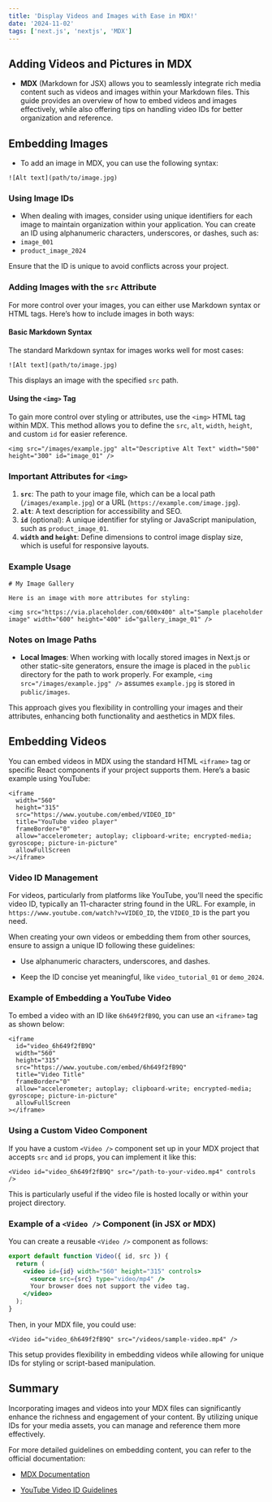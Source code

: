 ---
title: 'Display Videos and Images with Ease in MDX!'
date: '2024-11-02'
tags: ['next.js', 'nextjs', 'MDX']
---

## Adding Videos and Pictures in MDX

- **MDX** (Markdown for JSX) allows you to seamlessly integrate rich media content such as videos and images within your Markdown files. This guide provides an overview of how to embed videos and images effectively, while also offering tips on handling video IDs for better organization and reference.

## Embedding Images

- To add an image in MDX, you can use the following syntax:

```mdx
![Alt text](path/to/image.jpg)
```

### Using Image IDs

- When dealing with images, consider using unique identifiers for each image to maintain organization within your application. You can create an ID using alphanumeric characters, underscores, or dashes, such as:
- `image_001`
- `product_image_2024`

Ensure that the ID is unique to avoid conflicts across your project.

### Adding Images with the `src` Attribute

For more control over your images, you can either use Markdown syntax or HTML tags. Here’s how to include images in both ways:

#### Basic Markdown Syntax

The standard Markdown syntax for images works well for most cases:

```mdx
![Alt text](path/to/image.jpg)
```

This displays an image with the specified `src` path.

#### Using the `<img>` Tag

To gain more control over styling or attributes, use the `<img>` HTML tag within MDX. This method allows you to define the `src`, `alt`, `width`, `height`, and custom `id` for easier reference.

```mdx
<img src="/images/example.jpg" alt="Descriptive Alt Text" width="500" height="300" id="image_01" />
```

### Important Attributes for `<img>`

1. **`src`**: The path to your image file, which can be a local path (`/images/example.jpg`) or a URL (`https://example.com/image.jpg`).
2. **`alt`**: A text description for accessibility and SEO.
3. **`id`** (optional): A unique identifier for styling or JavaScript manipulation, such as `product_image_01`.
4. **`width` and `height`**: Define dimensions to control image display size, which is useful for responsive layouts.

### Example Usage

```mdx
# My Image Gallery

Here is an image with more attributes for styling:

<img src="https://via.placeholder.com/600x400" alt="Sample placeholder image" width="600" height="400" id="gallery_image_01" />
```

### Notes on Image Paths

- **Local Images**: When working with locally stored images in Next.js or other static-site generators, ensure the image is placed in the `public` directory for the path to work properly. For example, `<img src="/images/example.jpg" />` assumes `example.jpg` is stored in `public/images`.

This approach gives you flexibility in controlling your images and their attributes, enhancing both functionality and aesthetics in MDX files.

## Embedding Videos

You can embed videos in MDX using the standard HTML `<iframe>` tag or specific React components if your project supports them. Here’s a basic example using YouTube:

```mdx
<iframe
  width="560"
  height="315"
  src="https://www.youtube.com/embed/VIDEO_ID"
  title="YouTube video player"
  frameBorder="0"
  allow="accelerometer; autoplay; clipboard-write; encrypted-media; gyroscope; picture-in-picture"
  allowFullScreen
></iframe>
```

### Video ID Management

For videos, particularly from platforms like YouTube, you'll need the specific video ID, typically an 11-character string found in the URL. For example, in `https://www.youtube.com/watch?v=VIDEO_ID`, the `VIDEO_ID` is the part you need.

When creating your own videos or embedding them from other sources, ensure to assign a unique ID following these guidelines:

- Use alphanumeric characters, underscores, and dashes.

- Keep the ID concise yet meaningful, like `video_tutorial_01` or `demo_2024`.

### Example of Embedding a YouTube Video

To embed a video with an ID like `6h649f2fB9Q`, you can use an `<iframe>` tag as shown below:

```mdx
<iframe
  id="video_6h649f2fB9Q"
  width="560"
  height="315"
  src="https://www.youtube.com/embed/6h649f2fB9Q"
  title="Video Title"
  frameBorder="0"
  allow="accelerometer; autoplay; clipboard-write; encrypted-media; gyroscope; picture-in-picture"
  allowFullScreen
></iframe>
```

### Using a Custom Video Component

If you have a custom `<Video />` component set up in your MDX project that accepts `src` and `id` props, you can implement it like this:

```mdx
<Video id="video_6h649f2fB9Q" src="/path-to-your-video.mp4" controls />
```

This is particularly useful if the video file is hosted locally or within your project directory.

### Example of a `<Video />` Component (in JSX or MDX)

You can create a reusable `<Video />` component as follows:

```jsx
export default function Video({ id, src }) {
  return (
    <video id={id} width="560" height="315" controls>
      <source src={src} type="video/mp4" />
      Your browser does not support the video tag.
    </video>
  );
}
```

Then, in your MDX file, you could use:

```mdx
<Video id="video_6h649f2fB9Q" src="/videos/sample-video.mp4" />
```

This setup provides flexibility in embedding videos while allowing for unique IDs for styling or script-based manipulation.

## Summary

Incorporating images and videos into your MDX files can significantly enhance the richness and engagement of your content. By utilizing unique IDs for your media assets, you can manage and reference them more effectively.

For more detailed guidelines on embedding content, you can refer to the official documentation:

- [MDX Documentation](https://mdxjs.com/docs/getting-started)

- [YouTube Video ID Guidelines](https://support.google.com/youtube/answer/55749)
